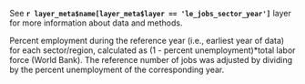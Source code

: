 See **`r layer_meta$name[layer_meta$layer == 'le_jobs_sector_year']`** layer for more information about data and methods.  

Percent employment during the reference year (i.e., earliest year of data) for each sector/region, calculated as (1 - percent unemployment)*total labor force (World Bank).  The reference number of jobs was adjusted by dividing by the percent unemployment of the corresponding year.






